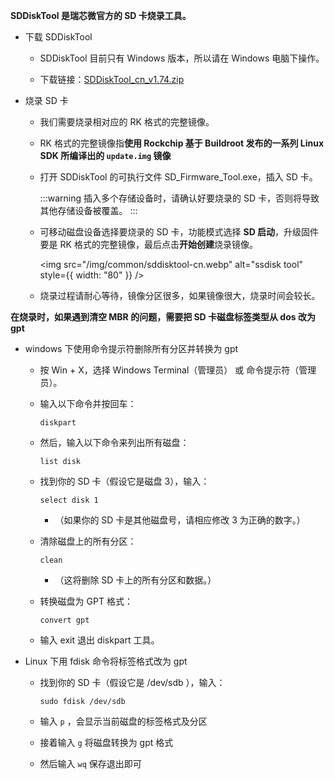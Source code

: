 **SDDiskTool 是瑞芯微官方的 SD 卡烧录工具。**

- 下载 SDDiskTool

  - SDDiskTool 目前只有 Windows 版本，所以请在 Windows 电脑下操作。

  - 下载链接：[SDDiskTool_cn_v1.74.zip](https://dl.radxa.com/tools/windows/SDDiskTool_cn_v1.74.zip)

- 烧录 SD 卡

  - 我们需要烧录相对应的 RK 格式的完整镜像。

  - RK 格式的完整镜像指**使用 Rockchip 基于 Buildroot 发布的一系列 Linux SDK 所编译出的 `update.img` 镜像**

  - 打开 SDDiskTool 的可执行文件 SD_Firmware_Tool.exe，插入 SD 卡。

    :::warning
    插入多个存储设备时，请确认好要烧录的 SD 卡，否则将导致其他存储设备被覆盖。
    :::

  - 可移动磁盘设备选择要烧录的 SD 卡，功能模式选择 **SD 启动**，升级固件要是 RK 格式的完整镜像，最后点击**开始创建**烧录镜像。

    <img
      src="/img/common/sddisktool-cn.webp"
      alt="ssdisk tool"
      style={{ width: "80" }}
    />

  - 烧录过程请耐心等待，镜像分区很多，如果镜像很大，烧录时间会较长。

**在烧录时，如果遇到清空 MBR 的问题，需要把 SD 卡磁盘标签类型从 dos 改为 gpt**

<Tabs queryString="sdcard">

<TabItem value="windows" label="Windows" default>

- windows 下使用命令提示符删除所有分区并转换为 gpt

  - 按 Win + X，选择 Windows Terminal（管理员） 或 命令提示符（管理员）。

  - 输入以下命令并按回车：

    ```
    diskpart
    ```

  - 然后，输入以下命令来列出所有磁盘：

    ```
    list disk
    ```

  - 找到你的 SD 卡（假设它是磁盘 3），输入：

    ```
    select disk 1
    ```

    - （如果你的 SD 卡是其他磁盘号，请相应修改 3 为正确的数字。）

  - 清除磁盘上的所有分区：

    ```
    clean
    ```

    - （这将删除 SD 卡上的所有分区和数据。）

  - 转换磁盘为 GPT 格式：

    ```
    convert gpt
    ```

  - 输入 exit 退出 diskpart 工具。

</TabItem>

<TabItem value="linux" label="Linux">

- Linux 下用 fdisk 命令将标签格式改为 gpt

  - 找到你的 SD 卡（假设它是 /dev/sdb ），输入：

    ```
    sudo fdisk /dev/sdb
    ```

  - 输入 `p` ，会显示当前磁盘的标签格式及分区

  - 接着输入 `g` 将磁盘转换为 gpt 格式

  - 然后输入 `wq` 保存退出即可

</TabItem>
</Tabs>
